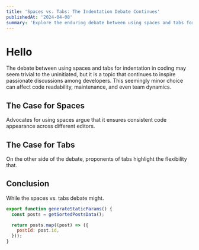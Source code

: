 ```yaml
---
title: 'Spaces vs. Tabs: The Indentation Debate Continues'
publishedAt: '2024-04-08'
summary: 'Explore the enduring debate between using spaces and tabs for code indentation, and why this choice matters more than you might think.'
---
```


# Hello
The debate between using spaces and tabs for indentation in coding may seem trivial to the uninitiated, but it is a topic that continues to inspire passionate discussions among developers. This seemingly minor choice can affect code readability, maintenance, and even team dynamics.

<SomeButton />

## The Case for Spaces

Advocates for using spaces argue that it ensures consistent code appearance across different editors.

## The Case for Tabs

On the other side of the debate, proponents of tabs highlight the flexibility that.

## Conclusion

While the spaces vs. tabs debate might. 

```js
export function generateStaticParams() {
  const posts = getSortedPostsData();

  return posts.map((post) => ({
    postId: post.id,
  }));
}
```
